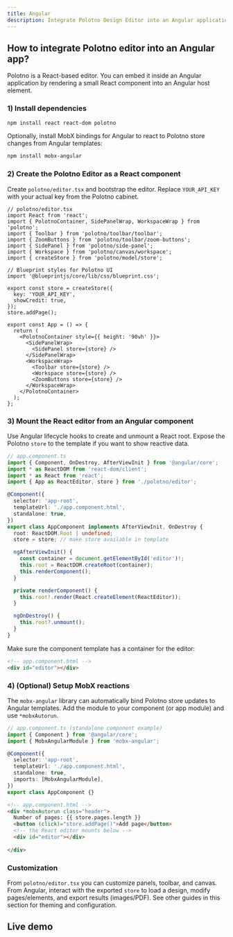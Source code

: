 ```yaml
---
title: Angular
description: Integrate Polotno Design Editor into an Angular application
---
```


## How to integrate Polotno editor into an Angular app?

Polotno is a React-based editor. You can embed it inside an Angular application by rendering a small React component into an Angular host element.

### 1) Install dependencies

```bash
npm install react react-dom polotno
```

Optionally, install MobX bindings for Angular to react to Polotno store changes from Angular templates:

```bash
npm install mobx-angular
```

### 2) Create the Polotno Editor as a React component

Create `polotno/editor.tsx` and bootstrap the editor. Replace `YOUR_API_KEY` with your actual key from the Polotno cabinet.

```tsx
// polotno/editor.tsx
import React from 'react';
import { PolotnoContainer, SidePanelWrap, WorkspaceWrap } from 'polotno';
import { Toolbar } from 'polotno/toolbar/toolbar';
import { ZoomButtons } from 'polotno/toolbar/zoom-buttons';
import { SidePanel } from 'polotno/side-panel';
import { Workspace } from 'polotno/canvas/workspace';
import { createStore } from 'polotno/model/store';

// Blueprint styles for Polotno UI
import '@blueprintjs/core/lib/css/blueprint.css';

export const store = createStore({
  key: 'YOUR_API_KEY',
  showCredit: true,
});
store.addPage();

export const App = () => {
  return (
    <PolotnoContainer style={{ height: '90vh' }}>
      <SidePanelWrap>
        <SidePanel store={store} />
      </SidePanelWrap>
      <WorkspaceWrap>
        <Toolbar store={store} />
        <Workspace store={store} />
        <ZoomButtons store={store} />
      </WorkspaceWrap>
    </PolotnoContainer>
  );
};
```

### 3) Mount the React editor from an Angular component

Use Angular lifecycle hooks to create and unmount a React root. Expose the Polotno `store` to the template if you want to show reactive data.

```ts
// app.component.ts
import { Component, OnDestroy, AfterViewInit } from '@angular/core';
import * as ReactDOM from 'react-dom/client';
import * as React from 'react';
import { App as ReactEditor, store } from './polotno/editor';

@Component({
  selector: 'app-root',
  templateUrl: './app.component.html',
  standalone: true,
})
export class AppComponent implements AfterViewInit, OnDestroy {
  root: ReactDOM.Root | undefined;
  store = store; // make store available in template

  ngAfterViewInit() {
    const container = document.getElementById('editor')!;
    this.root = ReactDOM.createRoot(container);
    this.renderComponent();
  }

  private renderComponent() {
    this.root!.render(React.createElement(ReactEditor));
  }

  ngOnDestroy() {
    this.root?.unmount();
  }
}
```

Make sure the component template has a container for the editor:

```html
<!-- app.component.html -->
<div id="editor"></div>
```

### 4) (Optional) Setup MobX reactions

The `mobx-angular` library can automatically bind Polotno store updates to Angular templates. Add the module to your component (or app module) and use `*mobxAutorun`.

```ts
// app.component.ts (standalone component example)
import { Component } from '@angular/core';
import { MobxAngularModule } from 'mobx-angular';

@Component({
  selector: 'app-root',
  templateUrl: './app.component.html',
  standalone: true,
  imports: [MobxAngularModule],
})
export class AppComponent {}
```

```html
<!-- app.component.html -->
<div *mobxAutorun class="header">
  Number of pages: {{ store.pages.length }}
  <button (click)="store.addPage()">Add page</button>
  <!-- the React editor mounts below -->
  <div id="editor"></div>
  
</div>
```

### Customization

From `polotno/editor.tsx` you can customize panels, toolbar, and canvas. From Angular, interact with the exported `store` to load a design, modify pages/elements, and export results (images/PDF). See other guides in this section for theming and configuration.

## Live demo

<Sandbox github="polotno-project/polotno-docs/tree/main/examples/polotno-angular" />


